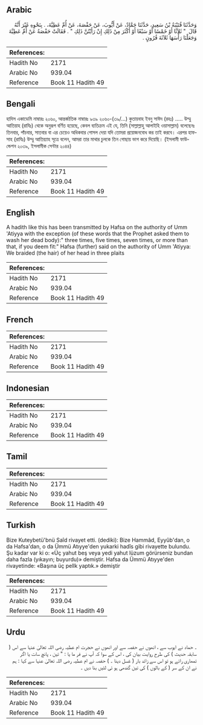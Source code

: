 ## Arabic


<div dir="rtl" lang="ar" style={{fontSize:'larger',backgroundColor:'#f8f9fa',padding:20}}>
وَحَدَّثَنَا قُتَيْبَةُ بْنُ سَعِيدٍ، حَدَّثَنَا حَمَّادٌ، عَنْ أَيُّوبَ، عَنْ حَفْصَةَ، عَنْ أُمِّ عَطِيَّةَ، ‏.‏ بِنَحْوِهِ غَيْرَ أَنَّهُ قَالَ ‏ "‏ ثَلاَثًا أَوْ خَمْسًا أَوْ سَبْعًا أَوْ أَكْثَرَ مِنْ ذَلِكِ إِنْ رَأَيْتُنَّ ذَلِكِ ‏"‏ ‏.‏ فَقَالَتْ حَفْصَةُ عَنْ أُمِّ عَطِيَّةَ وَجَعَلْنَا رَأْسَهَا ثَلاَثَةَ قُرُونٍ ‏.‏
</div>
<div style={{backgroundColor:'#f8f9fa',padding:20, marginBottom: 10}}><table> <thead> <tr> <th>References:</th> <th></th> </tr> </thead> <tbody><tr><td>Hadith No</td><td>2171</td></tr><tr><td>Arabic No</td><td>939.04</td></tr><tr><td>Reference</td><td>Book 11 Hadith 49</td></tr></tbody></table></div>

## Bengali


<div dir="ltr" lang="bn" style={{fontSize:'larger',backgroundColor:'#f8f9fa',padding:20}}>
হাদিস একাডেমি নাম্বারঃ ২০৬০, আন্তর্জাতিক নাম্বারঃ ৯৩৯ ২০৬০-(৩৯/...) কুতায়বাহ ইবনু সাঈদ (রহঃ) ..... উম্মু আতিয়াহ (রাযিঃ) থেকে অনুরূপ বর্ণিত হয়েছে, কেবল ব্যতিক্রম এই যে, তিনি (সাল্লাল্লাহু আলাইহি ওয়াসাল্লাম) বলেছেনঃ তিনবার, পাঁচবার, সাতবার বা এর চেয়েও অধিকবার গোসল দেয়া যদি তোমরা প্রয়োজনবোধ কর তাই করবে। এরপর হাফসাহ (রাযিঃ) উম্মু আতিয়্যাহ সূত্রে বলেন, আমরা তার মাথার চুলকে তিন গোছায় ভাগ করে দিয়েছি। (ইসলামী ফাউন্ডেশন ২০৩৯, ইসলামীক সেন্টার ২০৪৪)
</div>
<div style={{backgroundColor:'#f8f9fa',padding:20, marginBottom: 10}}><table> <thead> <tr> <th>References:</th> <th></th> </tr> </thead> <tbody><tr><td>Hadith No</td><td>2171</td></tr><tr><td>Arabic No</td><td>939.04</td></tr><tr><td>Reference</td><td>Book 11 Hadith 49</td></tr></tbody></table></div>

## English


<div dir="ltr" lang="en" style={{fontSize:'larger',backgroundColor:'#f8f9fa',padding:20}}>
A hadith like this has been transmitted by Hafsa on the authority of Umm 'Atiyya with the exception (of these words that the Prophet asked them to wash her dead body):" three times, five times, seven times, or more than that, if you deem fit:" Hafsa (further) said on the authority of Umm 'Atiyya: We braided (the hair) of her head in three plaits
</div>
<div style={{backgroundColor:'#f8f9fa',padding:20, marginBottom: 10}}><table> <thead> <tr> <th>References:</th> <th></th> </tr> </thead> <tbody><tr><td>Hadith No</td><td>2171</td></tr><tr><td>Arabic No</td><td>939.04</td></tr><tr><td>Reference</td><td>Book 11 Hadith 49</td></tr></tbody></table></div>

## French


<div dir="ltr" lang="fr" style={{fontSize:'larger',backgroundColor:'#f8f9fa',padding:20}}>

</div>
<div style={{backgroundColor:'#f8f9fa',padding:20, marginBottom: 10}}><table> <thead> <tr> <th>References:</th> <th></th> </tr> </thead> <tbody><tr><td>Hadith No</td><td>2171</td></tr><tr><td>Arabic No</td><td>939.04</td></tr><tr><td>Reference</td><td>Book 11 Hadith 49</td></tr></tbody></table></div>

## Indonesian


<div dir="ltr" lang="id" style={{fontSize:'larger',backgroundColor:'#f8f9fa',padding:20}}>

</div>
<div style={{backgroundColor:'#f8f9fa',padding:20, marginBottom: 10}}><table> <thead> <tr> <th>References:</th> <th></th> </tr> </thead> <tbody><tr><td>Hadith No</td><td>2171</td></tr><tr><td>Arabic No</td><td>939.04</td></tr><tr><td>Reference</td><td>Book 11 Hadith 49</td></tr></tbody></table></div>

## Tamil


<div dir="ltr" lang="ta" style={{fontSize:'larger',backgroundColor:'#f8f9fa',padding:20}}>

</div>
<div style={{backgroundColor:'#f8f9fa',padding:20, marginBottom: 10}}><table> <thead> <tr> <th>References:</th> <th></th> </tr> </thead> <tbody><tr><td>Hadith No</td><td>2171</td></tr><tr><td>Arabic No</td><td>939.04</td></tr><tr><td>Reference</td><td>Book 11 Hadith 49</td></tr></tbody></table></div>

## Turkish


<div dir="ltr" lang="tr" style={{fontSize:'larger',backgroundColor:'#f8f9fa',padding:20}}>
Bize Kuteybetü'bnü Saîd rivayet etti. (dediki): Bize Hammâd, Eyyûb'dan, o da Hafsa'dan, o da Ümmü Atıyye'den yukarki hadîs gibi rivayette bulundu. Şu kadar var ki o: «Üç yahut beş veya yedi yahut lüzum görürseniz bundan daha fazla (yıkayın; buyurdu)» demiştir. Hafsa da Ümmü Atıyye'den rivayetinde: «Başına üç pellk yaptık.» demiştir
</div>
<div style={{backgroundColor:'#f8f9fa',padding:20, marginBottom: 10}}><table> <thead> <tr> <th>References:</th> <th></th> </tr> </thead> <tbody><tr><td>Hadith No</td><td>2171</td></tr><tr><td>Arabic No</td><td>939.04</td></tr><tr><td>Reference</td><td>Book 11 Hadith 49</td></tr></tbody></table></div>

## Urdu


<div dir="rtl" lang="ur" style={{fontSize:'larger',backgroundColor:'#f8f9fa',padding:20}}>
۔ حماد نے ایوب سے ، انھوں نے حفصہ سے اور انھوں نے حجرت ام عطیہ رضی اللہ تعالیٰ عنہا سے اس ( سابقہ حدیث ) کی طرح روایت بیان کی ، اس کے سوا کہ آپ نے فر ما یا : " تین ، پانچ سات یا اگر تمھاری رائے ہو تو اس سے زائد بار ( غسل دینا ۔ ) حفصہ نے ام عطیہ رضی اللہ تعالیٰ عنہا سے کہا : ہم نے ان کے سر ( کے بالوں ) کی تین گندھی ہو ئی لٹیں بنا دیں ۔
</div>
<div style={{backgroundColor:'#f8f9fa',padding:20, marginBottom: 10}}><table> <thead> <tr> <th>References:</th> <th></th> </tr> </thead> <tbody><tr><td>Hadith No</td><td>2171</td></tr><tr><td>Arabic No</td><td>939.04</td></tr><tr><td>Reference</td><td>Book 11 Hadith 49</td></tr></tbody></table></div>